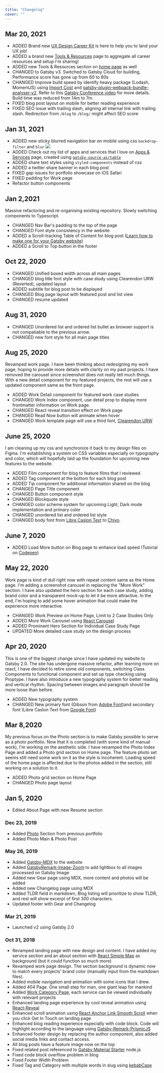 ```yaml
---
title: "Changelog"
cover: ""
---
```



<PageTitle title="Changelog" description="Website update and changes" type="secondary"/>

## Mar 20, 2021
- ADDED Brand new [UX Design Career Kit](/ux-design-career-kit) is here to help you to land your UX job!
- ADDED a brand new [Tools & Resources](/resources) page to aggregate all career resources and setup I'm sharing!
- ADDED new Tools & Resources section on [home page](/) as well
- CHANGED to Gatsby v3. Switched to Gatsby Cloud for building, Performance score has gone up from 60 to 80s
- CHANGED Improve build speed by identify heavy package (Lodash, MomentJS) using [Import Cost](https://github.com/wix/import-cost) and [gatsby-plugin-webpack-bundle-analyser-v2](https://www.gatsbyjs.com/plugins/gatsby-plugin-webpack-bundle-analyser-v2/). Refer to this [Gatsby Conference video](https://www.youtube.com/watch?v=x4RfrJiIzBE) for more details. Build time was reduced from 14m to 7m.
- FIXED blog post layout on mobile for better reading experience
- FIXED SEO issue with trailing slash, aligning all internal link with trailing slash. Redirection from `/blog` to `/blog/` might affect SEO score

## Jan 31, 2021
- ADDED new sticky blurred navigation bar on mobile using css `backdrop-filter` and `blur`
![](../../static/images/changelog/20210131-blur-nav-bar.jpg)
- ADDED Check out my list of apps and services that I love on [Apps & Services](/apps/) page, created using [`gatsby-source-airtable`](https://github.com/jbolda/gatsby-source-airtable)
- ADDED share text styles using `styled-components` instead of css
- ADDED a twitter share banner in each blog post
- FIXED gap issues for portfolio showcase on iOS Safari
- FIXED padding for Work page
- Refactor button components    

## Jan 2,2021
Massive refactoring and re-organising existing repository. Slowly switching components to Typescript.
- CHANGED Nav Bar's padding to the top of the page
- CHANGED Font style consistency in the website
- ADDED a Scroll-tracking Table of Content for blog post ([Learn how to make one for your Gatsby website](/how-to-create-a-scroll-tracking-table-of-content-in-gatsby/))
- ADDED a Scroll to Top button in the footer

## Oct 22, 2020
- CHANGED Unified boxed width across all main pages
- CHANGED blog title font style with case study using Clearendon URW (Reverted), updated layout
- ADDED subtitle for blog post to be displayed
- CHANGED Blog page layout with featured post and list view
- CHANGED resume updated

## Aug 31, 2020
- CHANGED Unordered list and ordered list bullet as browser support is not compatiable to the previous arrow.
- CHANGED new font style for all main page titles

## Aug 25, 2020
Revamped work page. I have been thinking about redesigning my work page, hoping to provide more details with clarity on my past projects. I have removed the carousel since screenshot does not really tell much things. With a new detail component for my featured projects, the rest will use a updated component same as the front page.

- ADDED Work Detail component for featured work case studies 
- CHANGED Work Index component, use detail prop to display more frontmatter information on Work page.
- CHANGED React reveal transition effect on Work page
- CHANGED Read Now button will animate when hover
- CHANGED Work template page will use a third font, [Clearendon URW](https://fonts.adobe.com/fonts/clarendon-urw)

## June 25, 2020
I am cleaning up my css and synchronize it back to my design files on Figma. I'm establishing a system on CSS variables especially on typography and color, which will hopefully laid up the foundation for upcoming new features to the website.

- ADDED Film component for blog to feature films that I reviewed
- ADDED Tag component at the bottom for each blog post
- ADDED Tip component for additional information shared on the blog
- CHANGED Page Title component
- CHANGED Button component style
- CHANGED Blockquote style
- CHANGED color scheme system for upcoming Light, Dark mode implementation and primary color
- CHANGED unordered list and ordered list style
- CHANGED body font from [Libre Caslon Text](https://fonts.google.com/specimen/Libre+Caslon+Text) to [Chivo](https://fonts.google.com/specimen/Chivo?query=chivo).

## June 7, 2020
- ADDED Load More button on Blog page to enhance load speed (Tutorial on [Codepen](https://codepen.io/grantdotlocal/pen/zReNgE))


## May 22, 2020
Work page is kind of dull right now with repeat content same as the Home page. I'm adding a screenshot carousel in replacing the "More Work" section. I have also updated the hero section for each case study, adding brand color and a transparent mock-up to let it be more attractive. In the end, I'm hoping to add some hover animation that could make the experience more interactive. 

- CHANGED Work Preview on Home Page, Limit to 2 Case Studies Only
- ADDED More Work Carousel using [React Carousel](https://github.com/brainhubeu/react-carousel)
- ADDED Prominent Hero Section for Individual Case Study Page
- UPDATED More detailed case study on the design process

## Apr 20, 2020
This is one of the biggest change since I have updated my website to Gatsby 2.0. The site has undergone massive refactor, after learning more on react, I have decided to retire some old components, switching Class Components to functional component and set up type checking using Proptype. I have also introduce a new typography system for better reading and vertical rhythm. Spacing between images and paragraph should be more loose than before. 

- ADDED New typography system
- CHANGED New primary font (Gibson from [Adobe Font](https://fonts.adobe.com/fonts/gibson))and secondary font (Libre Caslon Text from [Google Font](https://fonts.google.com/specimen/Libre+Caslon+Text))

## Mar 8,2020

My previous focus on the Photo section is to make Gatsby possible to serve as a photo portfolio. Now that it is completed (with some kind of manual work), I'm working on the aesthetic side. I have revamped the Photo Index Page and added a Photo grid section on Home page. The feature photo set seems still need some work on it as the style is incoherent. Loading speed of the home page is affected due to the photos added in the section, still working on a solution to it. 

- ADDED Photo grid section on Home Page
- CHANGED Photo page layout 

## Jan 5, 2020

- Edited About Page with new Resume section

### Dec 23, 2019

- Added [Photo](http://desktopofsamue.com/photo/) Section from previous portfolio
- Added Photo Main & Photo Post

### May 26, 2019

- Added [Gatsby-MDX](https://github.com/search?q=gatsby-mdx) to the website
- Added [GatsbyRemark-Image-Zoom](https://github.com/premieroctet/gatsby-remark-images-zoom) to add lightbox to all images processed on Gatsby Image
- Added new Gear page using MDX, more content and photos will be added
- Added new Changelog page using MDX
- Added TLDR field in markdown, Blog listing will prioritize to show TLDR, and rest will show excerpt of first 300 characters.
- Updated footer with Gear and Changelog

### Mar 21, 2019

- Launched v2 using Gatsby 2.0

### Oct 31, 2018

- Revamped landing page with new design and content. I have added my service section and an about section with [React Simple Map](http://react-simple-maps.io) as background (but it could function so much more)
- Revamped work page design. The section background is dynamic now to match every projects' brand color (manually input from the markdown files).
- Added mobile navigation and animation with some icons that I drew.
- Added 404 Page. One small step for man, one giant leap for mankind
- Added [Work Category Page](/categories/ui-ux-design/), each service can be viewed individually with relevant projects
- Enhanced landing page experience by cool reveal animation using [React-Reveal](https://www.react-reveal.com/)
- Enhanced scroll animation using [React Anchor Link Smooth Scroll](https://github.com/mauricevancooten/react-anchor-link-smooth-scroll) when you click Get In Touch on landing page
- Enhanced blog reading experience especially with code block. Code will highlight according to the language using [Gatsby-Remark-PrismicJS](https://www.gatsbyjs.org/packages/gatsby-remark-prismjs/)
- Enhanced footer design by replacing the author component, also added social media links and contact access.
- All blog posts have a feature image now on the top
- Fixed related post referenced to [Gatsby Material Starter](https://github.com/Vagr9K/gatsby-material-starter/blob/master/gatsby-node.js) node.js
- Fixed code block overflow problem in blog
- Fixed Footer Width Problem
- Fixed Tag and Category with multiple words in slug using [kebabCase](https://lodash.com/docs#kebabCase)
